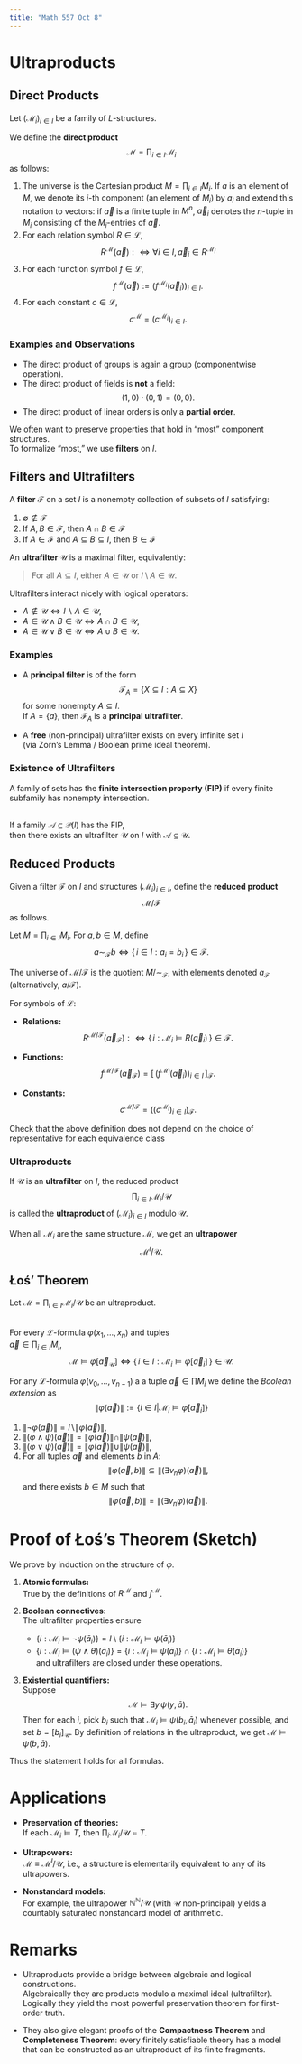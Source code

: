 ```yaml
---
title: "Math 557 Oct 8"
---
```


# Ultraproducts

## Direct Products

Let $(\mathcal{M}_i)_{i \in I}$ be a family of $L$-structures.

We define the **direct product**
$$
\mathcal{M} = \prod_{i \in I} \mathcal{M}_i
$$
as follows:

1. The universe is the Cartesian product $M = \prod_{i \in I} M_i$. If $a$ is an element of $M$, we denote its $i$-th component (an element of $M_i$) by $a_i$ and extend this notation to vectors: if $\vec a$ is a finite tuple in $M^n$, $\vec a_i$ denotes the $n$-tuple in $M_i$ consisting of the $M_i$-entries of $\vec a$.
2. For each relation symbol $R \in \mathcal{L}$,
   $$
   R^{\mathcal{M}}(\vec a) :\iff \forall i \in I,\,
   \vec a_i \in R^{\mathcal{M}_i}
   $$
3. For each function symbol $f \in \mathcal{L}$,
   $$
   f^{\mathcal{M}}(\vec a)
   := (f^{\mathcal{M}_i}(\vec a_i))_{i\in I}.
   $$
4. For each constant $c \in \mathcal{L}$,
   $$
   c^{\mathcal{M}} = (c^{\mathcal{M}_i})_{i\in I}.
   $$


### Examples and Observations

- The direct product of groups is again a group (componentwise operation).
- The direct product of fields is **not** a field:
  $$
  (1,0)\cdot(0,1) = (0,0).
  $$
- The direct product of linear orders is only a **partial order**.

We often want to preserve properties that hold in “most” component structures.  
To formalize “most,” we use **filters** on $I$.


## Filters and Ultrafilters

A **filter** $\mathcal{F}$ on a set $I$ is a nonempty collection of subsets of $I$ satisfying:

1. $\emptyset \notin \mathcal{F}$  
2. If $A,B \in \mathcal{F}$, then $A \cap B \in \mathcal{F}$  
3. If $A \in \mathcal{F}$ and $A \subseteq B \subseteq I$, then $B \in \mathcal{F}$

An **ultrafilter** $\mathcal{U}$ is a maximal filter, equivalently:

> For all $A \subseteq I$, either $A \in \mathcal{U}$ or $I \setminus A \in \mathcal{U}$.

Ultrafilters interact nicely with logical operators:

-  $A \not \in \mathcal{U} \iff I \backslash A \in \mathcal{U}$,
- $A  \in \mathcal{U} \wedge B \in \mathcal{U} \iff A \cap B \in \mathcal{U}$,
- $A  \in \mathcal{U} \vee B \in \mathcal{U} \iff A \cup B \in \mathcal{U}$.


### Examples

- A **principal filter** is of the form  
  $$
  \mathcal{F}_A = \{ X \subseteq I : A \subseteq X \}
  $$
  for some nonempty $A \subseteq I$.  
  If $A = \{a\}$, then $\mathcal{F}_A$ is a **principal ultrafilter**.

- A **free** (non-principal) ultrafilter exists on every infinite set $I$  
  (via Zorn’s Lemma / Boolean prime ideal theorem).

### Existence of Ultrafilters

A family of sets has the **finite intersection property (FIP)** if every finite subfamily has nonempty intersection.

::: {#thm-uf-existence}
\
If a family $\mathcal{A} \subseteq \mathcal{P}(I)$ has the FIP,  
then there exists an ultrafilter $\mathcal{U}$ on $I$ with $\mathcal{A} \subseteq \mathcal{U}$.
:::


## Reduced Products

Given a filter $\mathcal{F}$ on $I$ and structures $(\mathcal{M}_i)_{i \in I}$, define the **reduced product**
$$
\mathcal{M} / \mathcal{F}
$$
as follows.

Let $M = \prod_{i \in I} M_i$. For $a,b \in M$, define
$$
a \sim_{\mathcal{F}} b \iff \{\, i \in I : a_i = b_i \,\} \in \mathcal{F}.
$$

The universe of $\mathcal{M}/\mathcal{F}$ is the quotient $M / {\sim_{\mathcal{F}}}$,
with elements denoted $a_{\mathcal{F}}$ (alternatively, $a/\mathcal{F}$).

For symbols of $\mathcal{L}$:

- **Relations:**  
  $$
  R^{\mathcal{M}/\mathcal{F}}(\vec a_{\mathcal{F}})
   : \iff  \{\, i : \mathcal{M}_i \models R(\vec a_i) \,\} \in \mathcal{F}.
  $$

- **Functions:**  
  $$
  f^{\mathcal{M}/\mathcal{F}}(\vec a_{\mathcal{F}}) =
  [\, (f^{\mathcal{M}_i}(\vec a_i))_{i \in I} \,]_{\mathcal{F}}.
  $$


- **Constants:**  
  $$
  c^{\mathcal{M}/\mathcal{F}} = ((c^{\mathcal{M}_i})_{i\in I})_{\mathcal{F}}.
  $$


::: {#exr-}
Check that the above definition does not depend on the choice of representative for each equivalence class
:::


### Ultraproducts

If $\mathcal{U}$ is an **ultrafilter** on $I$, the reduced product
$$
\prod_{i \in I} \mathcal{M}_i / \mathcal{U}
$$
is called the **ultraproduct** of $(\mathcal{M}_i)_{i \in I}$ modulo $\mathcal{U}$.

When all $\mathcal{M}_i$ are the same structure $\mathcal{M}$, we get an **ultrapower**
$$
\mathcal{M}^I / \mathcal{U}.
$$


## Łoś' Theorem

Let $\mathcal{M} = \prod_{i \in I} \mathcal{M}_i / \mathcal{U}$ be an ultraproduct.

::: {#thm-los}
\
For every $\mathcal{L}$-formula $\varphi(x_1,\dots,x_n)$ and tuples  
$\vec a \in \prod_{i \in I} M_i$,
$$
\mathcal{M} \models \varphi[\vec a_{\mathcal{U}}]
\iff
\{\, i \in I : \mathcal{M}_i \models \varphi[\vec a_i]\,\} \in \mathcal{U}.
$$
:::


For any $\mathcal{L}$-formula $\varphi(v_0,\ldots,v_{n-1})$ a a tuple $\vec{a} \in \prod M_i$ 
we define the *Boolean extension* as
$$
\|\varphi(\vec{a}) \| := \{i \in I| \mathcal{M}_i \models \varphi[\vec{a}_i]\} 
$$

::: {#lem-}

1. $\| \neg \varphi(\vec{a}) \| = I \backslash \|\varphi(\vec{a}) \|$,
2. $\| (\varphi \wedge \psi)(\vec{a}) \| =\| \varphi(\vec{a}) \| \cap \| \psi(\vec{a}) \|$,
3. $\| (\varphi \vee \psi)(\vec{a}) \| =\| \varphi(\vec{a}) \| \cup \| \psi(\vec{a}) \|$,
4. For all tuples $\vec{a}$ and elements $b$ in $A$:
$$
\|\varphi(\vec{a},b) \| \subseteq \| (\exists v_n \varphi)(\vec{a}) \|,
$$
and there exists $b \in M$ such that
$$
\|\varphi(\vec{a},b) \| = \| (\exists v_n \varphi)(\vec{a}) \|.
$$
:::

# Proof of Łoś’s Theorem (Sketch)

We prove by induction on the structure of $\varphi$.

1. **Atomic formulas:**  
   True by the definitions of $R^{\mathcal{M}}$ and $f^{\mathcal{M}}$.

2. **Boolean connectives:**  
   The ultrafilter properties ensure
   - $\{ i : \mathcal{M}_i \models \neg\psi(\bar a_i)\} = I \setminus \{ i : \mathcal{M}_i \models \psi(\bar a_i)\}$  
   - $\{ i : \mathcal{M}_i \models (\psi \wedge \theta)(\bar a_i)\}
      = \{ i : \mathcal{M}_i \models \psi(\bar a_i)\}
        \cap \{ i : \mathcal{M}_i \models \theta(\bar a_i)\}$  
     and ultrafilters are closed under these operations.

3. **Existential quantifiers:**  
   Suppose
   $$
   \mathcal{M} \models \exists y\, \psi(y,\bar a).
   $$
   Then for each $i$, pick $b_i$ such that
   $\mathcal{M}_i \models \psi(b_i,\bar a_i)$
   whenever possible, and set $b = [b_i]_{\mathcal{U}}$.
   By definition of relations in the ultraproduct, we get
   $\mathcal{M} \models \psi(b,\bar a)$.

Thus the statement holds for all formulas.

# Applications

- **Preservation of theories:**  
  If each $\mathcal{M}_i \models T$, then $\prod_i \mathcal{M}_i / \mathcal{U} \models T$.

- **Ultrapowers:**  
  $\mathcal{M} \equiv \mathcal{M}^I / \mathcal{U}$, i.e., a structure is elementarily equivalent to any of its ultrapowers.

- **Nonstandard models:**  
  For example, the ultrapower $\mathbb{N}^{\mathbb{N}}/\mathcal{U}$ (with $\mathcal{U}$ non-principal)
  yields a countably saturated nonstandard model of arithmetic.

# Remarks

- Ultraproducts provide a bridge between algebraic and logical constructions.  
  Algebraically they are products modulo a maximal ideal (ultrafilter).  
  Logically they yield the most powerful preservation theorem for first-order truth.

- They also give elegant proofs of the **Compactness Theorem** and **Completeness Theorem**:
  every finitely satisfiable theory has a model that can be constructed as an ultraproduct of its finite fragments.
